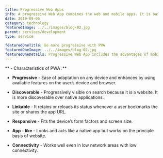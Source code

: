 ```yaml
---
title: Progressive Web Apps
info: A progressive Web App combines the web and mobile apps. It is basically used for mobile applications, think of it as a website which acts and feels like an app.
date: 2019-09-06
category: technology
featuredImage: ../../images/blog-02.jpg
parent: services/development
type: service

featuredOneTitle: Be more progressive with PWA
featuredOneImage: ../../images/blog-02.jpg
featuredOneDetails: Progressive Web App includes the advantages of mobile app’s characteristics which enhances performance and traffic without the complication of maintaining another mobile application.
---
```


** - Characteristics of PWA :**

- **Progressive** - Ease of adaptation on any device and enhances by using available features on the user’s device and browser.

- **Discoverable** - Progressively visible on search because it is a website. It is more discoverable over native applications.

- **Linkable** - It retains or reloads its status whenever a user bookmarks the site or shares the app URL.

- **Responsive** - Fits the device’s form factors and screen size.

- **App - like** - Looks and acts like a native app but works on the principle basis of website.

- **Connectivity** - Works well even in low network areas with low connectivity.
